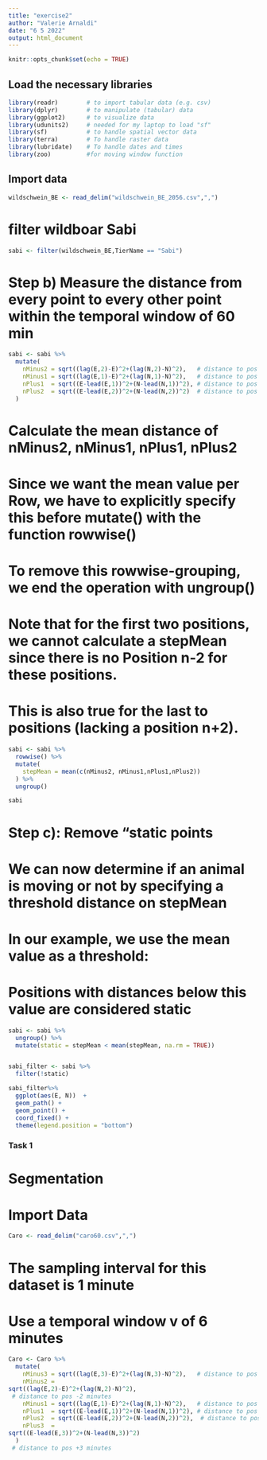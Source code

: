 ```yaml
---
title: "exercise2"
author: "Valerie Arnaldi"
date: "6 5 2022"
output: html_document
---
```


```r
knitr::opts_chunk$set(echo = TRUE)
```


## Load the necessary libraries ###
```r
library(readr)        # to import tabular data (e.g. csv)
library(dplyr)        # to manipulate (tabular) data
library(ggplot2)      # to visualize data
library(udunits2)     # needed for my laptop to load "sf"
library(sf)           # to handle spatial vector data
library(terra)        # To handle raster data
library(lubridate)    # To handle dates and times
library(zoo)          #for moving window function
```

## Import data
```r
wildschwein_BE <- read_delim("wildschwein_BE_2056.csv",",")
```
# filter wildboar Sabi
```r
sabi <- filter(wildschwein_BE,TierName == "Sabi")
```
# Step b) Measure the distance from every point to every other point within the temporal window of 60 min
```r
sabi <- sabi %>%
  mutate(
    nMinus2 = sqrt((lag(E,2)-E)^2+(lag(N,2)-N)^2),   # distance to pos -30 minutes
    nMinus1 = sqrt((lag(E,1)-E)^2+(lag(N,1)-N)^2),   # distance to pos -15 minutes
    nPlus1  = sqrt((E-lead(E,1))^2+(N-lead(N,1))^2), # distance to pos +15 mintues
    nPlus2  = sqrt((E-lead(E,2))^2+(N-lead(N,2))^2)  # distance to pos +30 minutes
  )
```
# Calculate the mean distance of nMinus2, nMinus1, nPlus1, nPlus2
# Since we want the mean value per Row, we have to explicitly specify this before mutate() with the function rowwise()
# To remove this rowwise-grouping, we end the operation with ungroup()
# Note that for the first two positions, we cannot calculate a stepMean since there is no Position n-2 for these positions.
# This is also true for the last to positions (lacking a position n+2).
```r
sabi <- sabi %>%
  rowwise() %>%
  mutate(
    stepMean = mean(c(nMinus2, nMinus1,nPlus1,nPlus2))
  ) %>%
  ungroup() 

sabi
```
# Step c): Remove "static points
# We can now determine if an animal is moving or not by specifying a threshold distance on stepMean
# In our example, we use the mean value as a threshold:
# Positions with distances below this value are considered static
```r
sabi <- sabi %>% 
  ungroup() %>%
  mutate(static = stepMean < mean(stepMean, na.rm = TRUE))


sabi_filter <- sabi %>%
  filter(!static)

sabi_filter%>%
  ggplot(aes(E, N))  +
  geom_path() +
  geom_point() +
  coord_fixed() +
  theme(legend.position = "bottom")
```

### Task 1
# Segmentation
# Import Data
```r
Caro <- read_delim("caro60.csv",",")
```
# The sampling interval for this dataset is 1 minute
# Use a temporal window v of 6 minutes
```r
Caro <- Caro %>%
  mutate(
    nMinus3 = sqrt((lag(E,3)-E)^2+(lag(N,3)-N)^2),   # distance to pos -3 minutes
    nMinus2 =
sqrt((lag(E,2)-E)^2+(lag(N,2)-N)^2),
 # distance to pos -2 minutes
    nMinus1 = sqrt((lag(E,1)-E)^2+(lag(N,1)-N)^2),   # distance to pos -1 minute
    nPlus1  = sqrt((E-lead(E,1))^2+(N-lead(N,1))^2), # distance to pos +1 mintue
    nPlus2  = sqrt((E-lead(E,2))^2+(N-lead(N,2))^2),  # distance to pos +2 minutes
    nPlus3  =
sqrt((E-lead(E,3))^2+(N-lead(N,3))^2)
  )
 # distance to pos +3 minutes
```

